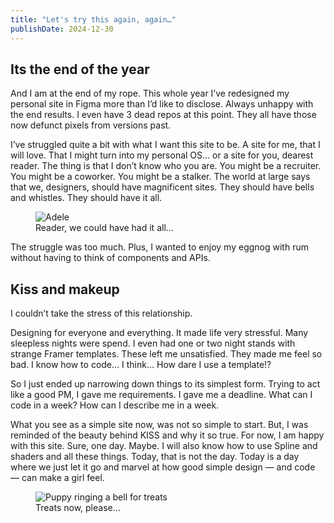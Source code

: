 ```yaml
---
title: "Let's try this again, again…"
publishDate: 2024-12-30
---
```



## Its the end of the year
And I am at the end of my rope. This whole year I’ve redesigned my personal site in Figma more than I’d like to disclose. Always unhappy with the end results. I even have 3 dead repos at this point. They all have those now defunct pixels from versions past.

I’ve struggled quite a bit with what I want this site to be. A site for me, that I will love. That I might turn into my personal OS… or a site for you, dearest reader. The thing is that I don’t know who you are. You might be a recruiter. You might be a coworker. You might be a stalker. The world at large says that we, designers, should have magnificent sites. They should have bells and whistles. They should have it all.

<figure class="attached-image">
  <Image src="https://media0.giphy.com/media/v1.Y2lkPTc5MGI3NjExMzNjcHdmNjdibmRqYXc4NzRnMHdrYTV4YWs0NDRweG03djU0ZnJhOCZlcD12MV9pbnRlcm5hbF9naWZfYnlfaWQmY3Q9Zw/CnBXoN5nj4oCJXoJbM/giphy.webp" alt="Adele" width={300} height={300} />
  <figcaption>Reader, we could have had it all…</figcaption>
</figure>

The struggle was too much. Plus, I wanted to enjoy my eggnog with rum without having to think of components and APIs.

## Kiss and makeup
I couldn’t take the stress of this relationship.

Designing for everyone and everything. It made life very stressful. Many sleepless nights were spend. I even had one or two night stands with strange Framer templates. These left me unsatisfied. They made me feel so bad. I know how to code… I think… How dare I use a template!?

So I just ended up narrowing down things to its simplest form. Trying to act like a good PM, I gave me requirements. I gave me a deadline. What can I code in a week? How can I describe me in a week.

What you see as a simple site now, was not so simple to start. But, I was reminded of the beauty behind KISS and why it so true. For now, I am happy with this site. Sure, one day. Maybe. I will also know how to use Spline and shaders and all these things. Today, that is not the day. Today is a day where we just let it go and marvel at how good simple design — and code — can make a girl feel.

<figure class="attached-image">
  <Image src="https://media0.giphy.com/media/v1.Y2lkPTc5MGI3NjExMWxpbWJjODc4M2syY2RkZ2YxN2V3cWQ0Y3p0Zzg5YXE0OTY5ZjQzZiZlcD12MV9pbnRlcm5hbF9naWZfYnlfaWQmY3Q9Zw/qYytk8KxBPA1q/giphy.webp" alt="Puppy ringing a bell for treats" width={300} height={300} />
  <figcaption>Treats now, please...</figcaption>
</figure>